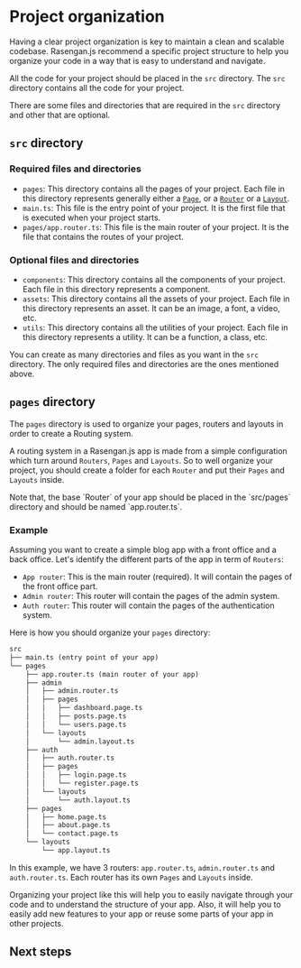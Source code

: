

# Project organization

Having a clear project organization is key to maintain a clean and scalable codebase. Rasengan.js recommend a specific project structure to help you organize your code in a way that is easy to understand and navigate.

All the code for your project should be placed in the `src` directory. The `src` directory contains all the code for your project.

There are some files and directories that are required in the `src` directory and other that are optional.

## `src` directory

### Required files and directories

- `pages`: This directory contains all the pages of your project. Each file in this directory represents generally either a [`Page`](/docs/core/routing/base-concepts#page), or a [`Router`](/docs/core/routing/base-concepts#router) or a [`Layout`](/docs/core/routing/base-concepts#layout).
- `main.ts`: This file is the entry point of your project. It is the first file that is executed when your project starts.
- `pages/app.router.ts`: This file is the main router of your project. It is the file that contains the routes of your project.

### Optional files and directories

- `components`: This directory contains all the components of your project. Each file in this directory represents a component.
- `assets`: This directory contains all the assets of your project. Each file in this directory represents an asset. It can be an image, a font, a video, etc.
- `utils`: This directory contains all the utilities of your project. Each file in this directory represents a utility. It can be a function, a class, etc.

You can create as many directories and files as you want in the `src` directory. The only required files and directories are the ones mentioned above.

## `pages` directory

The `pages` directory is used to organize your pages, routers and layouts in order to create a Routing system. 

A routing system in a Rasengan.js app is made from a simple configuration which turn around `Routers`, `Pages` and `Layouts`. So to well organize your project, you should create a folder for each `Router` and put their `Pages` and `Layouts` inside.

<AlertBox>
Note that, the base `Router` of your app should be placed in the `src/pages` directory and should be named `app.router.ts`.
</AlertBox>

### Example

Assuming you want to create a simple blog app with a front office and a back office. Let's identify the different parts of the app in term of `Routers`:

- `App router`: This is the main router (required). It will contain the pages of the front office part.
- `Admin router`: This router will contain the pages of the admin system.
- `Auth router`: This router will contain the pages of the authentication system.

Here is how you should organize your `pages` directory:

```txt
src
├── main.ts (entry point of your app)
└── pages
    ├── app.router.ts (main router of your app)
    ├── admin
    │   ├── admin.router.ts
    │   ├── pages
    │   │   ├── dashboard.page.ts
    │   │   ├── posts.page.ts
    │   │   └── users.page.ts
    │   └── layouts
    │       └── admin.layout.ts
    ├── auth
    │   ├── auth.router.ts
    │   ├── pages
    │   │   ├── login.page.ts
    │   │   └── register.page.ts
    │   └── layouts
    │       └── auth.layout.ts
    ├── pages
    │   ├── home.page.ts
    │   ├── about.page.ts
    │   └── contact.page.ts
    └── layouts
        └── app.layout.ts
```

In this example, we have 3 routers: `app.router.ts`, `admin.router.ts` and `auth.router.ts`. Each router has its own `Pages` and `Layouts` inside.

Organizing your project like this will help you to easily navigate through your code and to understand the structure of your app. Also, it will help you to easily add new features to your app or reuse some parts of your app in other projects.

## Next steps